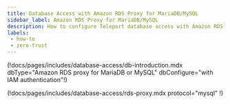```yaml
---
title: Database Access with Amazon RDS Proxy for MariaDB/MySQL
sidebar_label: Amazon RDS Proxy for MariaDB/MySQL
description: How to configure Teleport database access with Amazon RDS Proxy for MariaDB/MySQL.
labels:
 - how-to
 - zero-trust
---
```


(!docs/pages/includes/database-access/db-introduction.mdx dbType="Amazon RDS proxy for MariaDB or MySQL" dbConfigure="with IAM authentication"!)

(!docs/pages/includes/database-access/rds-proxy.mdx protocol="mysql" !)
